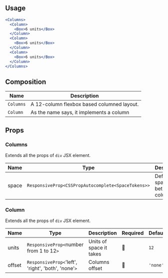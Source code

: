 
<Section hasExplanation>

## Usage

```jsx
<Columns>
  <Column>
    <Box>6 units</Box>
  </Column>
  <Column>
    <Box>6 units</Box>
  </Column>
  <Column>
    <Box>6 units</Box>
  </Column>
</Columns>
```

</Section>

<Section>

## Composition

| Name      | Description                                |
| --------- | ------------------------------------------ |
| `Columns` | A 12-column flexbox based columned layout. |
| `Column`  | As the name says, it implements a column   |

</Section>

<Section>

## Props

</Section>

<Section hasExplanation>

### Columns

Extends all the props of `div` JSX element.

| Name  | Type                                               | Description                       | Required | Default |
| ----- | -------------------------------------------------- | --------------------------------- | -------- | ------- |
| space | `ResponsiveProp<CSSPropAutocomplete<SpaceTokens>>` | Defines the space between columns | 🚫       | `$m`    |

</Section>

<Section hasExplanation>

### Column

Extends all the props of `div` JSX element.

| Name   | Type                                                | Description             | Required | Default  |
| ------ | --------------------------------------------------- | ----------------------- | -------- | -------- |
| units  | `ResponsiveProp<`number from 1 to 12`>`             | Units of space it takes | 🚫       | `12`     |
| offset | `ResponsiveProp<`'left', 'right', 'both', 'none'`>` | Columns offset          | 🚫       | `'none'` |

</Section>
